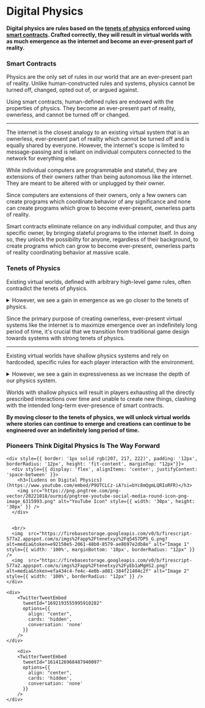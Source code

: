 # Digital Physics

**Digital physics are rules based on the [tenets of physics](/digital_physics#tenets-of-physics) enforced using [smart contracts](/digital_physics#smart-contracts). Crafted correctly, they will result in virtual worlds with as much emergence as the internet and become an ever-present part of reality.**

### Smart Contracts

Physics are the only set of rules in our world that are an ever-present part of reality. Unlike human-constructed rules and systems, physics cannot be turned off, changed, opted out of, or argued against.

Using smart contracts, human-defined rules are endowed with the properties of physics. They become an ever-present part of reality, ownerless, and cannot be turned off or changed.

---

The internet is the closest analogy to an existing virtual system that is an ownerless, ever-present part of reality which cannot be turned off and is equally shared by everyone. However, the internet's scope is limited to message-passing and is reliant on individual computers connected to the network for everything else.

While individual computers are programmable and stateful, they are extensions of their owners rather than being autonomous like the internet. They are meant to be altered with or unplugged by their owner. 

Since computers are extensions of their owners, only a few owners can create programs which coordinate behavior of any significance and none can create programs which grow to become ever-present, ownerless parts of reality.

Smart contracts eliminate reliance on any individual computer, and thus any specific owner, by bringing stateful programs to the internet itself. In doing so, they unlock the possibility for anyone, regardless of their background, to create programs which can grow to become ever-present, ownerless parts of reality coordinating behavior at massive scale.

### Tenets of Physics

Existing virtual worlds, defined with arbitrary high-level game rules, often contradict the tenets of physics. 

<details>
  <summary>However, we see a gain in emergence as we go closer to the tenets of physics.</summary>
  <br/>
  <p>Transitioning from [traditional game design](https://www.minecraft.net/en-us) to systems with strong tenets of physics means resources are objects occupying space and requiring physical movement. High-level game inventories that allow arbitrary storage and access without occupying physical space are not possible. This increases emergence, as players must coordinate to build and manage storage, transport, and defense systems to protect and allocate resources.</p>
  <br/>
  <p>Transitioning from [traditional game design](https://www.sandbox.game/en/) to systems with strong tenets of physics also changes the concept of private property. In these systems, social constructs like land ownership can't actually prevent that space from being manipulated by other objects. This leads to the emergence of players forming “militaries” to protect their social constructs.</p>
</details>

Since the primary purpose of creating ownerless, ever-present virtual systems like the internet is to maximize emergence over an indefinitely long period of time, it's crucial that we transition from traditional game design towards systems with strong tenets of physics.

---

Existing virtual worlds have shallow physics systems and rely on hardcoded, specific rules for each player interaction with the environment. 

<details>
  <summary>However, we see a gain in expressiveness as we increase the depth of our physics system.</summary>
  <br/>
  <p>*Qualitative difference between a physics in which a car moves because the model’s location in space is directly updated by the game engine, versus one in which it moves because the wheels impart a force on the road, versus one in which chemical reactions propagate force down a cam shaft to a transmission which in turn imparts force onto the axle, then the wheel, then the material of the road surface, and the car is propelled forward via second law reaction. We can see the gain in expressiveness as the level of the “physics” is moved down.*</p>
  <br/>
  <p>- [Max Hodak](https://maxhodak.com/nonfiction/2019/12/07/simulation)</p>
</details>

Worlds with shallow physics will result in players exhausting all the directly prescribed interactions over time and unable to create new things, clashing with the intended long-term ever-presence of smart contracts.

**By moving closer to the tenets of physics, we will unlock virtual worlds where stories can continue to emerge and creations can continue to be engineered over an indefinitely long period of time.**

### Pioneers Think Digital Physics Is The Way Forward


<style>
{`
  .css-1dbjc4n.r-1ny4l3l {
      display: none;
  }
`}
</style>

<div style={{ display: 'grid', gridTemplateColumns: '1fr 1fr', gap: '20px', paddingTop: '12px' }}>
    <div>
        <TwitterTweetEmbed 
          tweetId="1537334093918130176" 
          options={{
            align: "center",
            cards: 'hidden',
            conversation: 'none',
          }}
        />
    </div>

    <div style={{ border: '1px solid rgb(207, 217, 222)', padding: '12px', borderRadius: '12px', height: 'fit-content', marginTop: "12px"}}>
      <div style={{ display: 'flex', alignItems: 'center', justifyContent: 'space-between' }}>
        <h3>[Ludens on Digital Physics](https://www.youtube.com/embed/P9UTCLCz-iA?si=bYc8mQgmLQRIoRFR)</h3>
        <img src="https://png.pngtree.com/png-vector/20221018/ourmid/pngtree-youtube-social-media-round-icon-png-image_6315993.png" alt="YouTube Icon" style={{ width: '30px', height: '30px' }} />
      </div>

      
      <br/>
      <img  src="https://firebasestorage.googleapis.com/v0/b/firescript-577a2.appspot.com/o/imgs%2Fapp%2Ftenetxyz%2Fq5457DP5_G.png?alt=media&token=e92150e5-2061-48b0-8579-ae8697e2db8e" alt="Image 1" style={{ width: '100%', marginBottom: '10px', borderRadius: "12px" }} />
      <img  src="https://firebasestorage.googleapis.com/v0/b/firescript-577a2.appspot.com/o/imgs%2Fapp%2Ftenetxyz%2FyEb1aMgHS2.png?alt=media&token=efa434c4-fe4c-4e0b-a081-384f21404c2f" alt="Image 2" style={{ width: '100%', borderRadius: "12px" }} />
    </div>

    <div>
        <TwitterTweetEmbed
          tweetId="1692193555995910282"
          options={{
            align: "center",
            cards: 'hidden',
            conversation: 'none'
          }}
        />
    </div>

        <div>
        <TwitterTweetEmbed 
          tweetId="1614126968487940097" 
          options={{
            align: "center",
            cards: 'hidden',
            conversation: 'none'
          }}
        />
    </div>
</div>
